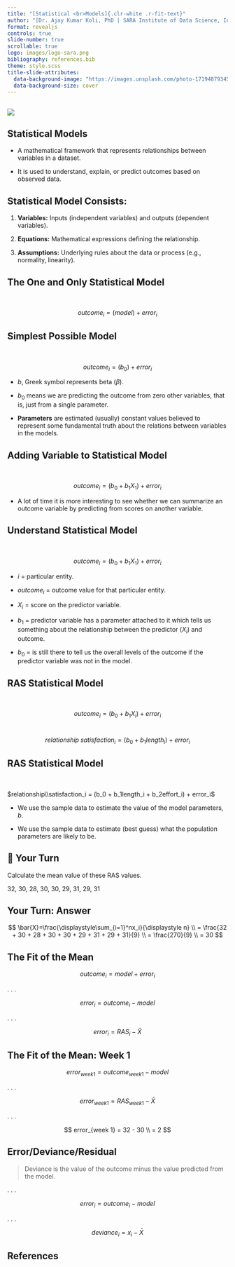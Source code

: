 ```yaml
---
title: "[Statistical <br>Models]{.clr-white .r-fit-text}"
author: "[Dr. Ajay Kumar Koli, PhD | SARA Institute of Data Science, India]{.clr-white .r-fit-text}"
format: revealjs
controls: true
slide-number: true
scrollable: true
logo: images/logo-sara.png
bibliography: references.bib
theme: style.scss
title-slide-attributes: 
  data-background-image: "https://images.unsplash.com/photo-1719487934500-c6aeb08a4c36?q=80&w=2030&auto=format&fit=crop&ixlib=rb-4.0.3&ixid=M3wxMjA3fDB8MHxwaG90by1wYWdlfHx8fGVufDB8fHx8fA%3D%3D"
  data-background-size: cover
---
```


## 

![](images/model.png){fig-align="center"}

## Statistical Models

- A mathematical framework that represents relationships between variables in a dataset. 

- It is used to understand, explain, or predict outcomes based on observed data.

## Statistical Model Consists:

1. **Variables:** Inputs (independent variables) and outputs (dependent variables).

1. **Equations:** Mathematical expressions defining the relationship.

1. **Assumptions:** Underlying rules about the data or process (e.g., normality, linearity).

## The One and Only Statistical Model

<br>

$$
outcome_i = (model) + error_i
$$

## Simplest Possible Model

<br>

$$
outcome_i = (b_0) + error_i
$$

- $b$, Greek symbol represents beta ($\beta$).

- $b_0$ means we are predicting the outcome from zero other variables, that is, just from a single parameter.

- **Parameters** are estimated (usually) constant values believed to represent some fundamental truth about the relations between variables in the models.

## Adding Variable to Statistical Model

<br>

$$
outcome_i = (b_0 + b_1X_1) + error_i
$$

- A lot of time it is more interesting to see whether we can summarize an outcome variable by predicting from scores on another variable.

## Understand Statistical Model

<br>

$$
outcome_i = (b_0 + b_1X_1) + error_i
$$

- $i$ = particular entity.

- $outcome_i$ = outcome value for that particular entity.

- $X_i$ = score on the predictor variable.

- $b_1$ = predictor variable has a parameter attached to it which tells us something about the relationship between the predictor ($X_i$) and outcome.

- $b_0$ = is still there to tell us the overall levels of the outcome if the predictor variable was not in the model.

## RAS Statistical Model

<br>

$$
outcome_i = (b_0 + b_1X_i) + error_i
$$
<br>

$$
relationship\;satisfaction_i = (b_0 + b_1length_i) + error_i
$$

## RAS Statistical Model

<br>

$relationship\\satisfaction_i = (b_0 + b_1length_i + b_2effort_i) + error_i$

- We use the sample data to estimate the value of the model parameters, $b$.

- We use the sample data to estimate (best guess) what the population parameters are likely to be.

## 🤯 Your Turn {background-color="seagreen"}

Calculate the mean value of these RAS values.

32, 30, 28, 30, 30, 29, 31, 29, 31

## Your Turn: Answer

$$
\bar{X}=\frac{\displaystyle\sum_{i=1}^nx_i}{\displaystyle n} \\
= \frac{32 + 30 + 28 + 30 + 30 + 29 + 31 + 29 + 31}{9} \\
= \frac{270}{9} \\
= 30
$$

## The Fit of the Mean

$$
outcome_i = model + error_i
$$

. . .

$$
error_i = outcome_i - model
$$

. . .

$$
error_i = RAS_i - \bar{X} 
$$

## The Fit of the Mean: Week 1

$$
error_{week 1} = outcome_{week 1} - model
$$

. . .

$$
error_{week 1} = RAS_{week 1} - \bar{X} 
$$

. . .

$$
error_{week 1} = 32 - 30 \\
= 2
$$

## Error/Deviance/Residual

> Deviance is the value of the outcome minus the value predicted from the model.

. . .

$$
error_{i} = outcome_{i} - model
$$

. . .

$$
deviance_{i} = x_{i} - \bar{X}
$$

## References